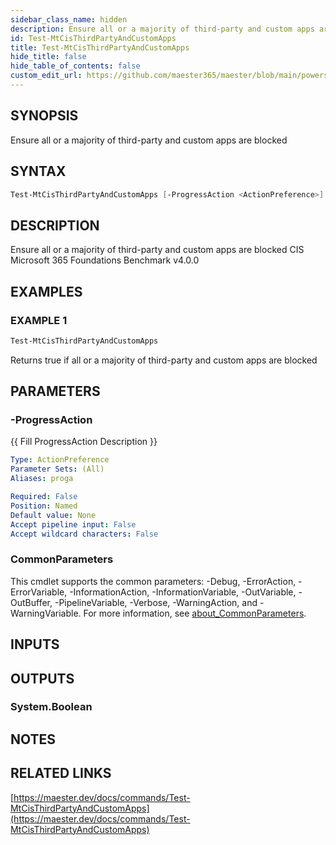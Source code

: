 ```yaml
---
sidebar_class_name: hidden
description: Ensure all or a majority of third-party and custom apps are blocked
id: Test-MtCisThirdPartyAndCustomApps
title: Test-MtCisThirdPartyAndCustomApps
hide_title: false
hide_table_of_contents: false
custom_edit_url: https://github.com/maester365/maester/blob/main/powershell/public/Test-MtCisThirdPartyAndCustomApps.ps1
---
```


## SYNOPSIS

Ensure all or a majority of third-party and custom apps are blocked

## SYNTAX

```powershell
Test-MtCisThirdPartyAndCustomApps [-ProgressAction <ActionPreference>] [<CommonParameters>]
```

## DESCRIPTION

Ensure all or a majority of third-party and custom apps are blocked
CIS Microsoft 365 Foundations Benchmark v4.0.0

## EXAMPLES

### EXAMPLE 1

```powershell
Test-MtCisThirdPartyAndCustomApps
```

Returns true if all or a majority of third-party and custom apps are blocked

## PARAMETERS

### -ProgressAction

\{\{ Fill ProgressAction Description \}\}

```yaml
Type: ActionPreference
Parameter Sets: (All)
Aliases: proga

Required: False
Position: Named
Default value: None
Accept pipeline input: False
Accept wildcard characters: False
```

### CommonParameters

This cmdlet supports the common parameters: -Debug, -ErrorAction, -ErrorVariable, -InformationAction, -InformationVariable, -OutVariable, -OutBuffer, -PipelineVariable, -Verbose, -WarningAction, and -WarningVariable. For more information, see [about_CommonParameters](http://go.microsoft.com/fwlink/?LinkID=113216).

## INPUTS

## OUTPUTS

### System.Boolean

## NOTES

## RELATED LINKS

[https://maester.dev/docs/commands/Test-MtCisThirdPartyAndCustomApps](https://maester.dev/docs/commands/Test-MtCisThirdPartyAndCustomApps)
